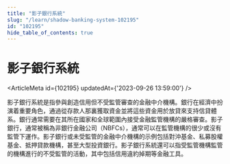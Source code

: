 ```yaml
---
title: "影子銀行系統"
slug: "/learn/shadow-banking-system-102195"
id: "102195"
hide_table_of_contents: true
---
```



# 影子銀行系統

<ArticleMeta id={102195} updatedAt={'2023-09-26 13:59:00'} />
<div className='border-solid border-b border-t-0 my-4 border-[var(--ifm-color-gray-300)]' />

影子銀行系統是指參與創造信用但不受監管審查的金融中介機構。銀行在經濟中扮演着重要角色，通過從存款人那裏獲取資金並將這些資金用於放貸來支持信貸體系。銀行通常需要在其所在國家和全球範圍內接受金融監管機構的嚴格審查。影子銀行，通常被稱為非銀行金融公司（NBFCs），通常可以在監管機構的很少或沒有監管下運作。影子銀行或未受監管的金融中介機構的示例包括對沖基金、私募股權基金、抵押貸款機構，甚至大型投資銀行。影子銀行系統還可以指受監管機構監管的機構進行的不受監管的活動，其中包括信用違約掉期等金融工具。
